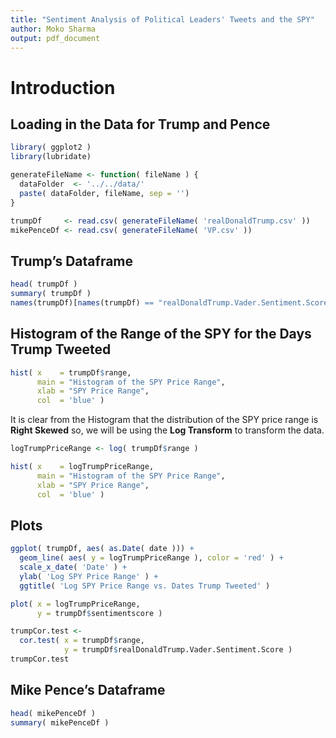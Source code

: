```yaml
---
title: "Sentiment Analysis of Political Leaders' Tweets and the SPY"
author: Moko Sharma
output: pdf_document 
---
```


# Introduction

## Loading in the Data for Trump and Pence

```r
library( ggplot2 )
library(lubridate)  

generateFileName <- function( fileName ) {
  dataFolder  <- '../../data/'
  paste( dataFolder, fileName, sep = '')
}

trumpDf     <- read.csv( generateFileName( 'realDonaldTrump.csv' ))
mikePenceDf <- read.csv( generateFileName( 'VP.csv' ))
```

## Trump's Dataframe

```r
head( trumpDf )
summary( trumpDf )
names(trumpDf)[names(trumpDf) == "realDonaldTrump.Vader.Sentiment.Score" ] <- 'sentimentscore'
```

## Histogram of the Range of the SPY for the Days Trump Tweeted 

```r
hist( x    = trumpDf$range,
      main = "Histogram of the SPY Price Range", 
      xlab = "SPY Price Range",
      col  = 'blue' )
```

It is clear from the Histogram that the distribution of the SPY price range is __Right Skewed__ so, we will be using the __Log Transform__ to transform the data.

```r
logTrumpPriceRange <- log( trumpDf$range )

hist( x    = logTrumpPriceRange,
      main = "Histogram of the SPY Price Range", 
      xlab = "SPY Price Range",
      col  = 'blue' )
```

## Plots

```r
ggplot( trumpDf, aes( as.Date( date ))) +
  geom_line( aes( y = logTrumpPriceRange ), color = 'red' ) + 
  scale_x_date( 'Date' ) + 
  ylab( 'Log SPY Price Range' ) +
  ggtitle( 'Log SPY Price Range vs. Dates Trump Tweeted' )
```

```r
plot( x = logTrumpPriceRange,
      y = trumpDf$sentimentscore )
```



```r
trumpCor.test <-
  cor.test( x = trumpDf$range, 
            y = trumpDf$realDonaldTrump.Vader.Sentiment.Score )
trumpCor.test
```



## Mike Pence's Dataframe

```r
head( mikePenceDf )
summary( mikePenceDf )
```